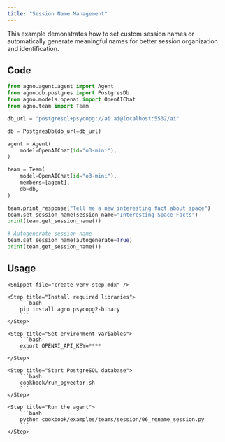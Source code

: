 ```yaml
---
title: "Session Name Management"
---
```


This example demonstrates how to set custom session names or automatically generate meaningful names for better session organization and identification.

## Code

```python cookbook/examples/teams/session/06_rename_session.py
from agno.agent.agent import Agent
from agno.db.postgres import PostgresDb
from agno.models.openai import OpenAIChat
from agno.team import Team

db_url = "postgresql+psycopg://ai:ai@localhost:5532/ai"

db = PostgresDb(db_url=db_url)

agent = Agent(
    model=OpenAIChat(id="o3-mini"),
)

team = Team(
    model=OpenAIChat(id="o3-mini"),
    members=[agent],
    db=db,
)

team.print_response("Tell me a new interesting fact about space")
team.set_session_name(session_name="Interesting Space Facts")
print(team.get_session_name())

# Autogenerate session name
team.set_session_name(autogenerate=True)
print(team.get_session_name())
```

## Usage

<Steps>

    <Snippet file="create-venv-step.mdx" />

    <Step title="Install required libraries">
        ```bash
        pip install agno psycopg2-binary
        ```
    </Step>

    <Step title="Set environment variables">
        ```bash
        export OPENAI_API_KEY=****
        ```
    </Step>

    <Step title="Start PostgreSQL database">
        ```bash
        cookbook/run_pgvector.sh
        ```
    </Step>

    <Step title="Run the agent">
        ```bash
        python cookbook/examples/teams/session/06_rename_session.py
        ```
    </Step>

</Steps>